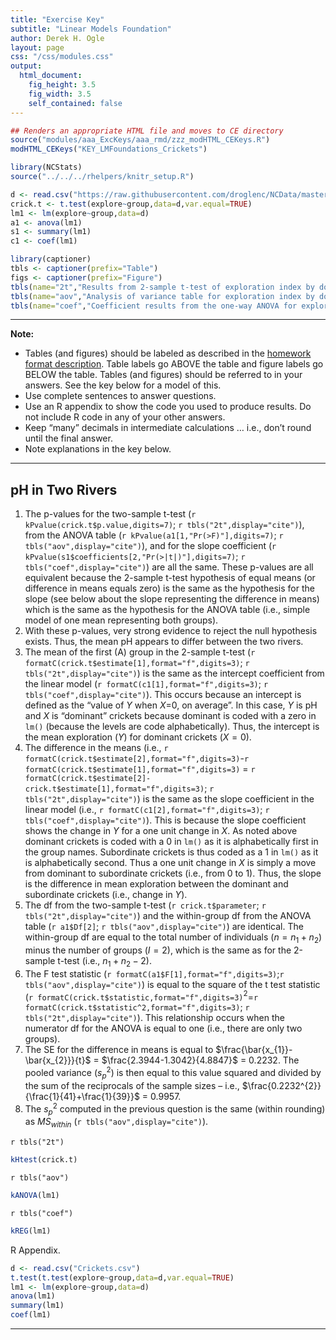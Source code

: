 ```yaml
---
title: "Exercise Key"
subtitle: "Linear Models Foundation"
author: Derek H. Ogle
layout: page
css: "/css/modules.css"
output:
  html_document:
    fig_height: 3.5
    fig_width: 3.5
    self_contained: false
---
```


```r
## Renders an appropriate HTML file and moves to CE directory
source("modules/aaa_ExcKeys/aaa_rmd/zzz_modHTML_CEKeys.R")
modHTML_CEKeys("KEY_LMFoundations_Crickets")
```

```r
library(NCStats)
source("../../../rhelpers/knitr_setup.R")

d <- read.csv("https://raw.githubusercontent.com/droglenc/NCData/master/Crickets.csv")
crick.t <- t.test(explore~group,data=d,var.equal=TRUE)
lm1 <- lm(explore~group,data=d)
a1 <- anova(lm1)
s1 <- summary(lm1)
c1 <- coef(lm1)

library(captioner)
tbls <- captioner(prefix="Table")
figs <- captioner(prefix="Figure")
tbls(name="2t","Results from 2-sample t-test of exploration index by dominant or subordinate cricket.")
tbls(name="aov","Analysis of variance table for exploration index by dominant or subordinate cricket")
tbls(name="coef","Coefficient results from the one-way ANOVA for exploration index by dominant or subordinate cricket.")
```

----

<div class="alert alert-warning">
<strong>Note:</strong> 
<ul>
<li>Tables (and figures) should be labeled as described in the <a href="../../../resources/hwformat">homework format description</a>. Table labels go ABOVE the table and figure labels go BELOW the table. Tables (and figures) should be referred to in your answers. See the key below for a model of this.</li>
  <li>Use complete sentences to answer questions.</li>
  <li>Use an R appendix to show the code you used to produce results. Do not include R code in any of your other answers.</li>
  <li>Keep "many" decimals in intermediate calculations ... i.e., don't round until the final answer.</li>
  <li>Note explanations in the key below.</li>
</ul>
</div>

----

## pH in Two Rivers

1. The p-values for the two-sample t-test (`r kPvalue(crick.t$p.value,digits=7)`; `r tbls("2t",display="cite")`), from the ANOVA table (`r kPvalue(a1[1,"Pr(>F)"],digits=7)`; `r tbls("aov",display="cite")`), and for the slope coefficient (`r kPvalue(s1$coefficients[2,"Pr(>|t|)"],digits=7)`; `r tbls("coef",display="cite")`) are all the same. These p-values are all equivalent because the 2-sample t-test hypothesis of equal means (or difference in means equals zero) is the same as the hypothesis for the slope (see below about the slope representing the difference in means) which is the same as the hypothesis for the ANOVA table (i.e., simple model of one mean representing both groups).
1. With these p-values, very strong evidence to reject the null hypothesis exists. Thus, the mean pH appears to differ between the two rivers.
1. The mean of the first (A) group in the 2-sample t-test (`r formatC(crick.t$estimate[1],format="f",digits=3)`; `r tbls("2t",display="cite")`) is the same as the intercept coefficient from the linear model (`r formatC(c1[1],format="f",digits=3)`; `r tbls("coef",display="cite")`). This occurs because an intercept is defined as the "value of $Y$ when $X$=0, on average". In this case, $Y$ is pH and $X$ is "dominant" crickets because dominant is coded with a zero in `lm()` (because the levels are code alphabetically). Thus, the intercept is the mean exploration ($Y$) for dominant crickets ($X=0$).
1. The difference in the means (i.e., `r formatC(crick.t$estimate[2],format="f",digits=3)`-`r formatC(crick.t$estimate[1],format="f",digits=3)` = `r formatC(crick.t$estimate[2]-crick.t$estimate[1],format="f",digits=3)`; `r tbls("2t",display="cite")`) is the same as the slope coefficient in the linear model (i.e., `r formatC(c1[2],format="f",digits=3)`; `r tbls("coef",display="cite")`). This is because the slope coefficient shows the change in $Y$ for a one unit change in $X$. As noted above dominant crickets is coded with a 0 in `lm()` as it is alphabetically first in the group names. Subordinate crickets is thus coded as a 1 in `lm()` as it is alphabetically second. Thus a one unit change in $X$ is simply a move from dominant to subordinate crickets (i.e., from 0 to 1). Thus, the slope is the difference in mean exploration between the dominant and subordinate crickets (i.e., change in $Y$).
1. The df from the two-sample t-test (`r crick.t$parameter`; `r tbls("2t",display="cite")`) and the within-group df from the ANOVA table (`r a1$Df[2]`; `r tbls("aov",display="cite")`) are identical. The within-group df are equal to the total number of individuals ($n=n_{1}+n_{2}$) minus the number of groups ($I=2$), which is the same as for the 2-sample t-test (i.e., $n_{1}+n_{2}-2$).
1. The F test statistic (`r formatC(a1$F[1],format="f",digits=3)`;`r tbls("aov",display="cite")`) is equal to the square of the t test statistic (`r formatC(crick.t$statistic,format="f",digits=3)`$^2$=`r formatC(crick.t$statistic^2,format="f",digits=3)`; `r tbls("2t",display="cite")`). This relationship occurs when the numerator df for the ANOVA is equal to one (i.e., there are only two groups).
1. The SE for the difference in means is equal to $\frac{\bar{x_{1}}-\bar{x_{2}}}{t}$ = $\frac{2.3944-1.3042}{4.8847}$ = 0.2232. The pooled variance ($s_{p}^{2}$) is then equal to this value squared and divided by the sum of the reciprocals of the sample sizes -- i.e., $\frac{0.2232^{2}}{\frac{1}{41}+\frac{1}{39}}$ = 0.9957.
1. The $s_{p}^{2}$ computed in the previous question is the same (within rounding) as $MS_{within}$ (`r tbls("aov",display="cite")`).

`r tbls("2t")`

```r
kHtest(crick.t)
```

`r tbls("aov")`

```r
kANOVA(lm1)
```

`r tbls("coef")`

```r
kREG(lm1)
```

R Appendix.
```r
d <- read.csv("Crickets.csv")
t.test(t.test(explore~group,data=d,var.equal=TRUE)
lm1 <- lm(explore~group,data=d)
anova(lm1)
summary(lm1)
coef(lm1)
```

----

